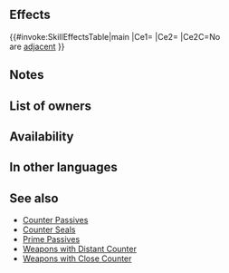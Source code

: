 {{Passive
|name=Distant D/R Solo
|type=A
|exclusive=0
|canUseWeapon={{WeaponList|Close}}
|canUseMove={{MoveList|All}}
|properties=random_owner
|1name=Distant D/R Solo
|alt1name=Distant D R Solo
|1tagid=SID_遠反・守魔の孤軍
|1effect=Unit can counterattack regardless of foe's range. If unit is not adjacent to an ally, grants Def/Res+5 to unit during combat.
|1cost=300
|1required=Distant Counter
}}
==Effects==
{{#invoke:SkillEffectsTable|main
|Ce1={{Eft|Distant Counter}}
|Ce2={{Eft|Temporary buffs|Def/Res|5}}
|Ce2C=No {{Tgt|Allies}}<br>are [[adjacent]]
}}

==Notes==
{{Temporary buffs}}
==List of owners==
{{Skill Hero List}}
==Availability==
{{PassiveFocusList}}
{{PassiveDistributionList}}
{{PassiveCombatManualList}}
==In other languages==
{{OtherLanguages
|english=Distant D/R Solo
|japanese=遠反・守魔の孤軍
|german=V/R-Fernsolo
|spanishEU=Retiro D/R largo
|spanishLA=Retiro D/R largo
|french=Solo D/R distant
|italian=Contr. D/R isolate
|chineseTW=遠反・防守魔防孤軍
|portuguese=Retiro dist. D/R
}}
==See also==
{{See also skills|cond=(Description LIKE '%counterattack regardless of%range%' AND SCategory!='Weapon') AND ((Exclusive='1' AND Name NOT LIKE '%+') OR SCategory='captain')}}
* [[Counter Passives]]
* [[Counter Seals]]
* [[Prime Passives]]
* [[Weapons with Distant Counter]]
* [[Weapons with Close Counter]]
{{Passives Navbox|A}}